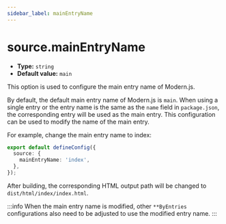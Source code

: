 ```yaml
---
sidebar_label: mainEntryName
---
```


# source.mainEntryName

- **Type:** `string`
- **Default value:** `main`

This option is used to configure the main entry name of Modern.js.

By default, the default main entry name of Modern.js is `main`. When using a single entry or the entry name is the same as the `name` field in `package.json`, the corresponding entry will be used as the main entry. This configuration can be used to modify the name of the main entry.

For example, change the main entry name to index:

```ts title="modern.config.ts"
export default defineConfig({
  source: {
    mainEntryName: 'index',
  },
});
```

After building, the corresponding HTML output path will be changed to `dist/html/index/index.html`.

:::info
When the main entry name is modified, other `**ByEntries` configurations also need to be adjusted to use the modified entry name.
:::
